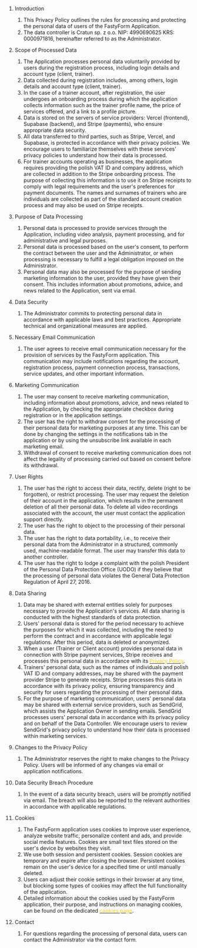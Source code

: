 1. Introduction

   1. This Privacy Policy outlines the rules for processing and protecting the personal data of users of the FastyForm Application.
   2. The data controller is Cratun sp. z o.o. NIP: 4990690625 KRS: 0000971816, hereinafter referred to as the Administrator.

2. Scope of Processed Data

   1. The Application processes personal data voluntarily provided by users during the registration process, including login details and account type (client, trainer).
   2. Data collected during registration includes, among others, login details and account type (client, trainer).
   3. In the case of a trainer account, after registration, the user undergoes an onboarding process during which the application collects information such as the trainer profile name, the price of services offered, and a link to a profile picture.
   4. Data is stored on the servers of service providers: Vercel (frontend), Supabase (backend), and Stripe (payments), who ensure appropriate data security.
   5. All data transferred to third parties, such as Stripe, Vercel, and Supabase, is protected in accordance with their privacy policies. We encourage users to familiarize themselves with these services' privacy policies to understand how their data is processed.
   6. For trainer accounts operating as businesses, the application requires providing the polish VAT ID and company address, which are collected in addition to the Stripe onboarding process. The purpose of collecting this information is to use it on Stripe receipts to comply with legal requirements and the user's preferences for payment documents. The names and surnames of trainers who are individuals are collected as part of the standard account creation process and may also be used on Stripe receipts.

3. Purpose of Data Processing

   1. Personal data is processed to provide services through the Application, including video analysis, payment processing, and for administrative and legal purposes.
   2. Personal data is processed based on the user's consent, to perform the contract between the user and the Administrator, or when processing is necessary to fulfill a legal obligation imposed on the Administrator.
   3. Personal data may also be processed for the purpose of sending marketing information to the user, provided they have given their consent. This includes information about promotions, advice, and news related to the Application, sent via email.

4. Data Security

   1. The Administrator commits to protecting personal data in accordance with applicable laws and best practices. Appropriate technical and organizational measures are applied.

5. Necessary Email Communication

   1. The user agrees to receive email communication necessary for the provision of services by the FastyForm application. This communication may include notifications regarding the account, registration process, payment connection process, transactions, service updates, and other important information.

6. Marketing Communication

   1. The user may consent to receive marketing communication, including information about promotions, advice, and news related to the Application, by checking the appropriate checkbox during registration or in the application settings.
   2. The user has the right to withdraw consent for the processing of their personal data for marketing purposes at any time. This can be done by changing the settings in the notifications tab in the application or by using the unsubscribe link available in each marketing email.
   3. Withdrawal of consent to receive marketing communication does not affect the legality of processing carried out based on consent before its withdrawal.

7. User Rights

   1. The user has the right to access their data, rectify, delete (right to be forgotten), or restrict processing. The user may request the deletion of their account in the application, which results in the permanent deletion of all their personal data. To delete all video recordings associated with the account, the user must contact the application support directly.
   2. The user has the right to object to the processing of their personal data.
   3. The user has the right to data portability, i.e., to receive their personal data from the Administrator in a structured, commonly used, machine-readable format. The user may transfer this data to another controller.
   4. The user has the right to lodge a complaint with the polish President of the Personal Data Protection Office (UODO) if they believe that the processing of personal data violates the General Data Protection Regulation of April 27, 2016.

8. Data Sharing

   1. Data may be shared with external entities solely for purposes necessary to provide the Application's services. All data sharing is conducted with the highest standards of data protection.
   2. Users' personal data is stored for the period necessary to achieve the purposes for which it was collected, including the need to perform the contract and in accordance with applicable legal regulations. After this period, data is deleted or anonymized.
   3. When a user (Trainer or Client account) provides personal data in connection with Stripe payment services, Stripe receives and processes this personal data in accordance with its [<font color='#facc15'>Privacy Policy</font>](https://stripe.com/en-pl/privacy).
   4. Trainers' personal data, such as the names of individuals and polish VAT ID and company addresses, may be shared with the payment provider Stripe to generate receipts. Stripe processes this data in accordance with its privacy policy, ensuring transparency and security for users regarding the processing of their personal data.
   5. For the purpose of marketing communication, users' personal data may be shared with external service providers, such as SendGrid, which assists the Application Owner in sending emails. SendGrid processes users' personal data in accordance with its privacy policy and on behalf of the Data Controller. We encourage users to review SendGrid's privacy policy to understand how their data is processed within marketing services.

9. Changes to the Privacy Policy

   1. The Administrator reserves the right to make changes to the Privacy Policy. Users will be informed of any changes via email or application notifications.

10. Data Security Breach Procedure

    1. In the event of a data security breach, users will be promptly notified via email. The breach will also be reported to the relevant authorities in accordance with applicable regulations.

11. Cookies

    1. The FastyForm application uses cookies to improve user experience, analyze website traffic, personalize content and ads, and provide social media features. Cookies are small text files stored on the user's device by websites they visit.
    2. We use both session and persistent cookies. Session cookies are temporary and expire after closing the browser. Persistent cookies remain on the user's device for a specified time or until manually deleted.
    3. Users can adjust their cookie settings in their browser at any time, but blocking some types of cookies may affect the full functionality of the application.
    4. Detailed information about the cookies used by the FastyForm application, their purpose, and instructions on managing cookies, can be found on the dedicated [<font color='#facc15'>cookies page</font>](https://www.fastyform.com/cookies).

12. Contact
    1. For questions regarding the processing of personal data, users can contact the Administrator via the contact form.
